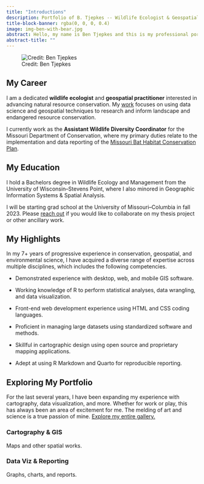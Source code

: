 ---
title: "Introductions"
description: Portfolio of B. Tjepkes -- Wildlife Ecologist & Geospatial Practitioner
title-block-banner: rgba(0, 0, 0, 0.4)
image: img-ben-with-bear.jpg
abstract: Hello, my name is Ben Tjepkes and this is my professional portfolio and technical blog site showcasing my work in conservation and geospatial.
abstract-title: ""
---


![Credit: Ben Tjepkes](img-ben-with-bear.jpg)


## My Career
I am a dedicated **wildlife ecologist** and **geospatial practitioner** interested in advancing natural resource conservation. My [work](gallery.qmd) focuses on using data science and geospatial techniques to research and inform landscape and endangered resource conservation.

I currently work as the **Assistant Wildlife Diversity Coordinator** for the Missouri Department of Conservation, where my primary duties relate to the implementation and data reporting of the [Missouri Bat Habitat Conservation Plan](https://research.mdc.mo.gov/project/missouri-bat-habitat-conservation-plan).

## My Education

I hold a Bachelors degree in Wildlife Ecology and Management from the University of Wisconsin--Stevens Point, where I also minored in Geographic Information Systems & Spatial Analysis.

I will be starting grad school at the University of Missouri--Columbia in fall 2023. Please [reach out](contact.qmd) if you would like to collaborate on my thesis project or other ancillary work.


## My Highlights

In my 7+ years of progressive experience in conservation, geospatial, and environmental science, I have acquired a diverse range of expertise across multiple disciplines, which includes the following competencies.

- Demonstrated experience with desktop, web, and mobile GIS software.

- Working knowledge of R to perform statistical analyses, data wrangling, and data visualization.

- Front-end web development experience using HTML and CSS coding languages.

- Proficient in managing large datasets using standardized software and methods.

- Skillful in cartographic design using open source and proprietary mapping applications.

- Adept at using R Markdown and Quarto for reproducible reporting.


## Exploring My Portfolio

For the last several years, I have been expanding my experience with cartography, data visualization, and more. Whether for work or play, this has always been an area of excitement for me. The melding of art and science is a true passion of mine. [Explore my entire gallery.](gallery.qmd)

### Cartography & GIS

Maps and other spatial works.

### Data Viz & Reporting

Graphs, charts, and reports.
